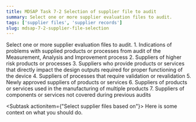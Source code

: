 ```yaml
---
title: MDSAP Task 7-2 Selection of supplier file to audit
summary: Select one or more supplier evaluation files to audit.
tags: ['supplier files', 'supplier records']
slug: mdsap-7-2-supplier-file-selection
---
```


<RegLang>
Select one or more supplier evaluation files to audit.
1. Indications of problems with supplied products or processes from audit of the Measurement, Analysis 
and Improvement process
2. Suppliers of higher risk products or processes
3. Suppliers who provide products or services that directly impact the design outputs required for proper 
functioning of the device
4. Suppliers of processes that require validation or revalidation
5. Newly approved suppliers of products or services
6. Suppliers of products or services used in the manufacturing of multiple products
7. Suppliers of components or services not covered during previous audits
</RegLang>
<QdocList docs={['approved suppliers list']}/>

<ReportLang>
</ReportLang>

<Subtask actionitem={"Select supplier files based on"}>
Here is some context on what you should do.
</Subtask>



